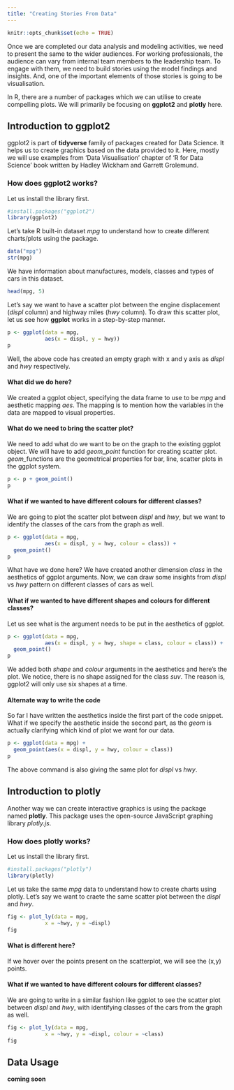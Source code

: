 ```yaml
---
title: "Creating Stories From Data"
---
```


```r
knitr::opts_chunk$set(echo = TRUE)
```

Once we are completed our data analysis and modeling activities, we need to present the same to the wider audiences. For working professionals, the audience can vary from internal team members to the leadership team. To engage with them, we need to build stories using the model findings and insights. And, one of the important elements of those stories is going to be visualisation.

In R, there are a number of packages which we can utilise to create compelling plots. We will primarily be focusing on **ggplot2** and **plotly** here.


## Introduction to ggplot2

ggplot2 is part of **tidyverse** family of packages created for Data Science. It helps us to create graphics based on the data provided to it. Here, mostly we will use examples from 'Data Visualisation' chapter of 'R for Data Science' book written by Hadley Wickham and Garrett Grolemund. 

### How does ggplot2 works?

Let us install the library first.

```r
#install.packages("ggplot2")
library(ggplot2)
```

Let's take R built-in dataset *mpg* to understand how to create different charts/plots using the package.

```r
data("mpg")
str(mpg)
```

We have information about manufactures, models, classes and types of cars in this dataset.

```r
head(mpg, 5)
```
  
Let's say we want to have a scatter plot between the engine displacement (*displ* column) and highway miles (*hwy* column). To draw this scatter plot, let us see how **ggplot** works in a step-by-step manner.

```r
p <- ggplot(data = mpg,
            aes(x = displ, y = hwy))
p
```

Well, the above code has created an empty graph with x and y axis as *displ* and *hwy* respectively. 


#### What did we do here?
We created a ggplot object, specifying the data frame to use to be *mpg* and aesthetic mapping *aes*. The mapping is to mention how the variables in the data are mapped to visual properties.

#### What do we need to bring the scatter plot?
We need to add what do we want to be on the graph to the existing ggplot object. We will have to add *geom_point* function for creating scatter plot. *geom_*functions are the geometrical properties for bar, line, scatter plots in the ggplot system.

```r
p <- p + geom_point()
p
```


#### What if we wanted to have different colours for different classes?

We are going to plot the scatter plot between *displ* and *hwy*, but we want to identify the classes of the cars from the graph as well.

```r
p <- ggplot(data = mpg,
            aes(x = displ, y = hwy, colour = class)) +
  geom_point()
p
```

What have we done here? We have created another dimension *class* in the aesthetics of ggplot arguments. Now, we can draw some insights from *displ* vs *hwy* pattern on different classes of cars as well.


#### What if we wanted to have different shapes and colours for different classes?

Let us see what is the argument needs to be put in the aesthetics of ggplot.

```r
p <- ggplot(data = mpg,
            aes(x = displ, y = hwy, shape = class, colour = class)) +
  geom_point()
p
```

We added both *shape* and *colour* arguments in the aesthetics and here's the plot. We notice, there is no shape assigned for the class *suv*. The reason is, ggplot2 will only use six shapes at a time. 

#### Alternate way to write the code

So far I have written the aesthetics inside the first part of the code snippet. What if we specify the aesthetic inside the second part, as the *geom* is actually clarifying which kind of plot we want for our data.

```r
p <- ggplot(data = mpg) +
  geom_point(aes(x = displ, y = hwy, colour = class))
p
```

The above command is also giving the same plot for *displ* vs *hwy*.


## Introduction to plotly

Another way we can create interactive graphics is using the package named **plotly**. This package uses the open-source JavaScript graphing library *plotly.js*.

### How does plotly works?

Let us install the library first.

```r
#install.packages("plotly")
library(plotly)
```


Let us take the same *mpg* data to understand how to create charts using plotly. Let's say we want to craete the same scatter plot between the *displ* and *hwy*. 

```r
fig <- plot_ly(data = mpg,
            x = ~hwy, y = ~displ)
fig
```

#### What is different here?
If we hover over the points present on the scatterplot, we will see the (x,y) points. 

#### What if we wanted to have different colours for different classes?

We are going to write in a similar fashion like ggplot to see the scatter plot between *displ* and *hwy*, with identifying classes of the cars from the graph as well.

```r
fig <- plot_ly(data = mpg,
            x = ~hwy, y = ~displ, colour = ~class)
fig
```


## Data Usage

**coming soon** 